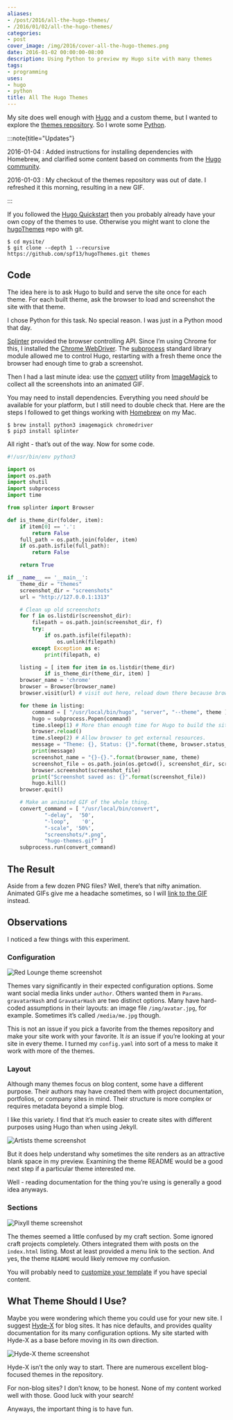 ```yaml
---
aliases:
- /post/2016/all-the-hugo-themes/
- /2016/01/02/all-the-hugo-themes/
categories:
- post
cover_image: /img/2016/cover-all-the-hugo-themes.png
date: 2016-01-02 00:00:00-08:00
description: Using Python to preview my Hugo site with many themes
tags:
- programming
uses:
- hugo
- python
title: All The Hugo Themes
---
```


My site does well enough with [Hugo][hugo] and a custom theme, but I wanted to
explore the [themes repository][hugo-themes]. So I wrote some [Python][python].

[hugo]: https://gohugo.io
[hugo-themes]: https://themes.gohugo.io
[python]: https://python.org

:::note{title="Updates"}

2016-01-04
: Added instructions for installing dependencies with Homebrew, and
  clarified some content based on comments from the [Hugo
  community](https://discuss.gohugo.io).

2016-01-03
: My checkout of the themes repository was out of date. I refreshed it
  this morning, resulting in a new GIF.

:::

If you followed the [Hugo
Quickstart](https://gohugo.io/overview/quickstart/) then you probably
already have your own copy of the themes to use. Otherwise you might
want to clone the [hugoThemes](https://github.com/spf13/hugoThemes/)
repo with git.

```console
$ cd mysite/
$ git clone --depth 1 --recursive https://github.com/spf13/hugoThemes.git themes
```

## Code

The idea here is to ask Hugo to build and serve the site once for each
theme. For each built theme, ask the browser to load and screenshot the
site with that theme.

I chose Python for this task. No special reason. I was just in a Python
mood that day.

[Splinter][splinter] provided the browser controlling API. Since I’m using
Chrome for this, I installed the [Chrome WebDriver][splinter-chrome]. The
[subprocess][subprocess] standard library module allowed me to control Hugo,
restarting with a fresh theme once the browser had enough time to grab a
screenshot.

[splinter]: https://splinter.readthedocs.org
[splinter-chrome]: https://splinter.readthedocs.org/en/latest/drivers/chrome.html
[subprocess]: https://docs.python.org/3.5/library/subprocess.html

Then I had a last minute idea: use the [convert][convert] utility from
[ImageMagick][image-magick] to collect all the screenshots into an animated
GIF.

[convert]: https://imagemagick.org/script/convert.php
[image-magick]: https://imagemagick.org/script/index.php

You may need to install dependencies. Everything you need *should* be
available for your platform, but I still need to double check that. Here
are the steps I followed to get things working with
[Homebrew][homebrew] on my Mac.

[homebrew]: https://brew.sh

```console
$ brew install python3 imagemagick chromedriver
$ pip3 install splinter
```

All right - that’s out of the way. Now for some code.

```python title="show-themes.py"
#!/usr/bin/env python3

import os
import os.path
import shutil
import subprocess
import time

from splinter import Browser

def is_theme_dir(folder, item):
    if item[0] == '.':
        return False
    full_path = os.path.join(folder, item)
    if os.path.isfile(full_path):
        return False

    return True

if __name__ == '__main__':
    theme_dir = "themes"
    screenshot_dir = "screenshots"
    url = "http://127.0.0.1:1313"

    # Clean up old screenshots
    for f in os.listdir(screenshot_dir):
        filepath = os.path.join(screenshot_dir, f)
        try:
            if os.path.isfile(filepath):
                os.unlink(filepath)
        except Exception as e:
            print(filepath, e)

    listing = [ item for item in os.listdir(theme_dir)
            if is_theme_dir(theme_dir, item) ]
    browser_name = 'chrome'
    browser = Browser(browser_name)
    browser.visit(url) # visit out here, reload down there because browser cache

    for theme in listing:
        command = [ "/usr/local/bin/hugo", "server", "--theme", theme ]
        hugo = subprocess.Popen(command)
        time.sleep(1) # More than enough time for Hugo to build the site.
        browser.reload()
        time.sleep(2) # Allow browser to get external resources.
        message = "Theme: {}, Status: {}".format(theme, browser.status_code)
        print(message)
        screenshot_name = "{}-{}.".format(browser_name, theme)
        screenshot_file = os.path.join(os.getcwd(), screenshot_dir, screenshot_name)
        browser.screenshot(screenshot_file)
        print("Screenshot saved as: {}".format(screenshot_file))
        hugo.kill()
    browser.quit()

    # Make an animated GIF of the whole thing.
    convert_command = [ "/usr/local/bin/convert",
            "-delay",  '50',
            "-loop",    '0',
            "-scale", '50%',
            "screenshots/*.png",
            "hugo-themes.gif" ]
    subprocess.run(convert_command)
```

## The Result

Aside from a few dozen PNG files? Well, there’s that nifty animation.
Animated GIFs give me a headache sometimes, so I will [link to the
GIF](/img/2016/hugo-themes.gif) instead.

## Observations

I noticed a few things with this experiment.

### Configuration

![Red Lounge theme screenshot](@img/2016/chrome-redlounge-medium.png
  "[Red Lounge](https://themes.gohugo.io/redlounge) theme")

Themes vary significantly in their expected configuration options. Some
want social media links under `author`. Others wanted them in `Params`.
`gravatarHash` and `GravatarHash` are two distinct options. Many have
hard-coded assumptions in their layouts: an image file
`/img/avatar.jpg`, for example. Sometimes it’s called `/media/me.jpg`
though.

This is not an issue if you pick a favorite from the themes repository
and make your site work with your favorite. It *is* an issue if you’re
looking at your site in every theme. I turned my `config.yaml` into sort
of a mess to make it work with more of the themes.

### Layout

Although many themes focus on blog content, some have a different
purpose. Their authors may have created them with project documentation,
portfolios, or company sites in mind. Their structure is more complex or
requires metadata beyond a simple blog.

I like this variety. I find that it’s much easier to create sites with
different purposes using Hugo than when using Jekyll.

![Artists theme screenshot](@img/2016/chrome-artists-medium.png
  "[Artists](https://themes.gohugo.io/artists) theme")

But it does help understand why sometimes the site renders as an
attractive blank space in my preview. Examining the theme README would
be a good next step if a particular theme interested me.

Well - reading documentation for the thing you’re using is generally a
good idea anyways.

### Sections

![Pixyll theme screenshot](@img/2016/chrome-pixyll-medium.png
  "[Pixyll](https://themes.gohugo.io/pixyll) theme")

The themes seemed a little confused by my craft section. Some
ignored craft projects completely. Others integrated them with posts on the
`index.html` listing. Most at least provided a menu link to the section. And
yes, the theme `README` would likely remove my confusion.

You will probably need to [customize your
template](http://gohugo.io/themes/customizing/) if you have special
content.

## What Theme Should I Use?

Maybe you were wondering which theme you could use for your new site. I
suggest [Hyde-X](http://themes.gohugo.io/hyde-x/) for blog sites. It has
nice defaults, and provides quality documentation for its many
configuration options. My site started with Hyde-X as a base before
moving in its own direction.

![Hyde-X theme screenshot](@img/2016/chrome-hyde-x-medium.png
  "[Hyde-X](https://themes.gohugo.io/hyde-x) theme")

Hyde-X isn’t the only way to start. There are numerous excellent
blog-focused themes in the repository.

For non-blog sites? I don’t know, to be honest. None of my content
worked well with those. Good luck with your search\!

Anyways, the important thing is to have fun.
